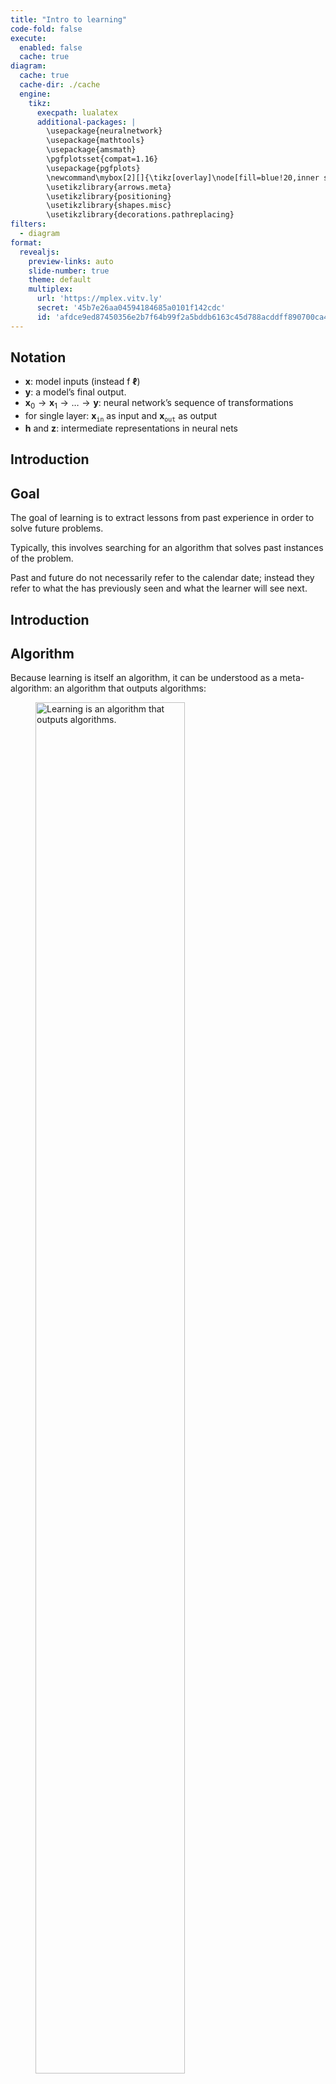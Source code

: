 ```yaml
---
title: "Intro to learning"
code-fold: false
execute:
  enabled: false
  cache: true
diagram:
  cache: true
  cache-dir: ./cache
  engine:
    tikz:
      execpath: lualatex
      additional-packages: |
        \usepackage{neuralnetwork}
        \usepackage{mathtools}
        \usepackage{amsmath}
        \pgfplotsset{compat=1.16}
        \usepackage{pgfplots}
        \newcommand\mybox[2][]{\tikz[overlay]\node[fill=blue!20,inner sep=2pt, anchor=text, rectangle, rounded corners=1mm,#1] {#2};\phantom{#2}}
        \usetikzlibrary{arrows.meta}
        \usetikzlibrary{positioning}
        \usetikzlibrary{shapes.misc}
        \usetikzlibrary{decorations.pathreplacing}
filters:
  - diagram
format: 
  revealjs:
    preview-links: auto
    slide-number: true
    theme: default
    multiplex:
      url: 'https://mplex.vitv.ly'
      secret: '45b7e26aa04594184685a0101f142cdc'
      id: 'afdce9ed87450356e2b7f64b99f2a5bddb6163c45d788acddff890700ca45bd5'
---
```


## Notation

- $\mathbf{x}$: model inputs (instead f ${\boldsymbol\ell}$)
- $\mathbf{y}$: a model's final output.
- $\mathbf{x}_0 \rightarrow \mathbf{x}_1 \rightarrow \ldots \rightarrow \mathbf{y}$: neural network's sequence of transformations
- for single layer: ${\mathbf{x}_{\texttt{in}}}$ as input and ${\mathbf{x}_{\texttt{out}}}$ as output
- $\mathbf{h}$ and $\mathbf{z}$: intermediate representations in neural nets

## Introduction

:::{.callout-tip}
## Goal
The goal of learning is to extract lessons from past experience in order
to solve future problems.

Typically, this involves searching for an
algorithm that solves past instances of the problem.
:::

:::{.callout-note}
Past and future do not necessarily refer to the calendar date; instead they refer to what the \textit{learner} has previously seen and what the learner will see next.
:::


## Introduction
:::{.callout-tip icon=false}
## Algorithm
Because learning is itself an algorithm, it can be understood as a
meta-algorithm: an algorithm that outputs algorithms:
:::

![Learning is an algorithm that outputs algorithms.](./img/intro_to_learning/learning_as_meta_algorithm.png){#fig-learning_as_meta_algorithm width="75%"}

## Introduction
:::{.callout-tip icon=false}
## Phases
Learning usually consists of two phases:

- the **training**  phase, where we search for
an algorithm that performs well on past instances of the problem
(training data)
- the **testing** phase, where we deploy our learned algorithm to
solve new instances of the problem.
:::


## Learning from Examples

:::{.callout-tip icon=false}
## Example
Imagine you find an ancient mathematics text: 
$$\begin{aligned}
    2 \star 3 &= 36\nonumber \\
    7 \star 1 &= 49\nonumber \\
    5 \star 2 &= 100\nonumber \\
    2 \star 2 &= 16\nonumber
\end{aligned}
$$ 
:::

:::{.callout-warning icon=false}
## Question
What do you think $\star$ represents? 
:::

## Learning from Examples
![How your brain may have solved the star problem.](./img/intro_to_learning/star_symbol_learning.png){#fig-star_symbol_learning}


## Learning from Examples
:::{.callout-tip icon=false}
This kind of learning, where you observe example input-output behavior and infer a functional mapping that explains this behavior, is called **supervised learning**.

Another name for this kind of learning is **fitting a model** to data.
:::

:::{.callout-note}
## Non-computability
Some things are not learnable from examples, such as
noncomputable functions. An example of a noncomputable function is a
function that takes as input a program and outputs a 1 if the program
will eventually finish running, and a 0 if it will run forever. 
:::

## Learning from Examples
:::{.callout-tip icon=false}
## Example - formal definition
A formal definition of *example*, is an
{`input`, `output`} pair.

The examples you were given for $\star$
consisted of four such pairs: 

$$\begin{aligned}
    &\{\texttt{input:} [2,3], \texttt{output:} 36\}\nonumber \\
    &\{\texttt{input:} [7,1], \texttt{output:} 49\}\nonumber \\
    &\{\texttt{input:} [5,2], \texttt{output:} 100\}\nonumber \\
    &\{\texttt{input:} [2,2], \texttt{output:}16\}\nonumber
\end{aligned}$$ 
:::


## Learning from Examples
![A complicated function that could be learned from examples.](./img/intro_to_learning/inpainting_example.png){#fig-intro_to_learning-inpainting_example}

## Learning without Examples {.smaller}

:::{.callout-tip icon=false}
## Unsupervised learning

- **input data** $\{x^{(i)}\}^N_{i=1}$ - given
- **target outputs** $\{y^{(i)}\}^N_{i=1}$ - unknown.

Learner has to come up with a model or representation of the input data that has useful properties, as
measured by some **objective function**. 
:::


:::{.callout-note icon=false}
## Reinforcement learning
We suppose that we are given an **reward function**:
$$
r: \mathcal{Y} \rightarrow \mathbb{R}.
$$

The learner tries to come up with a function that **maximizes rewards**. 
:::

:::{.callout-important}
## Difference
Unsupervised learning has access to training data whereas reinforcement learning usually does not; instead the reinforcement learner has to collect its own training data.
:::

## Key Ingredients

:::{.callout-tip icon=false}
## Ingredients
1.  What does it mean for the learner to succeed, or, at least, to
    perform well?

2.  What is the set of possible mappings from inputs to outputs that
    we will search over?

3.  *How*, exactly, do we search the hypothesis space for a specific
    mapping that maximizes the objective?
:::

::: {.centered}
![](./img/intro_to_learning/key_ingredients.png){height=320 fig-align="center"}
:::

## Key Ingredients

:::{.callout-tip icon=false}
## Learner's algorithm
$$
f: \mathcal{X} \rightarrow \mathcal{Y},
$$
Commonly, $f$ is referred to as the **learned function**.
:::

:::{.callout-note icon=false}
## Learner's objective
Function that scores model outputs:
$$
\mathcal{L}: \mathcal{Y} \rightarrow \mathbb{R},
$$
or function that compares model outputs to target answers:
$$
\mathcal{L}: \mathcal{Y} \times \mathcal{Y} \rightarrow \mathbb{R}.
$$

We will interchangeably call this $\mathcal{L}$ either the **objective function**, the **loss function**, or the **loss**.
:::

<!-- ::: aside -->
<!-- A loss almost always refers to an objective we seek to *minimize*, whereas an objective function can be used to describe objectives we seek to minimize as well as those we seek to maximize. -->
<!-- ::: -->

## Hypothesis space

:::{.callout-tip icon=false}
## Description
The hypothesis space is a set $\mathcal{F}$ of all the
possible functions considered by the learner.

Examples:

1. All mappings from $\mathbb{R}^2 \rightarrow \mathbb{R}$ 
2. All functions $\mathbb{R} \times \mathbb{R} \rightarrow \mathbb{R}_{\geq 0}$
that satisfy the conditions of being a distance metric.
:::

:::{.callout-note icon=false}
## Parameterization
We may say that our *parameterized*
hypothesis space is 
$$
y = \theta_1 x + \theta_0m
$$
where $\theta_0$ and $\theta_1$ are the parameters.

This example corresponds to the space of affine functions from $\mathbb{R} \rightarrow \mathbb{R}$.
:::

## Hypothesis space
:::{.callout-note icon=false}
## Parameterization: another way
Another choice could be
$$
y = \theta_2\theta_1 x + \theta_0,
$$
with parameters $\theta_0$, $\theta_1$, and $\theta_2$: **same space**, but **different parameterizations**!
:::

::: aside
**Overparameterized** models, where you use more parameters than the minimum necessary to fit the data, are especially important in modern computer vision; most neural networks are overparameterized.
:::


## Empirical Risk Minimization

:::{.callout-tip icon=false}
## ERM model
Learn a function predicting $\mathbf{y}$ from $\mathbf{x}$ given many training examples
$\{\mathbf{x}^{(i)},\mathbf{y}^{(i)}\}^N_{i=1}$.

The idea is to minimize the average error (i.e., risk) we incur over all the training data
(i.e., empirical distribution). The ERM problem is stated as follows:

$$
\begin{aligned}
    \mathop{\mathrm{arg\,min}}_{f \in \mathcal{F}} \frac{1}{N} \sum_{i=1}^N \mathcal{L}(f(\mathbf{x}^{(i)}),\mathbf{y}^{(i)}) \quad\triangleleft\quad \text{ERM}
\end{aligned}
$$

Here, $\mathcal{F}$ is the hypothesis space, $\mathcal{L}$ is the loss function, and $\{\mathbf{x}^{(i)}, \mathbf{y}^{(i)}\}_{i=1}^N$ is the training data (example {`input`, `output`} pairs), and $f$ is the learned function.
:::

## Learning as Probabilistic Inference

:::{.callout-tip icon=false}
## Probabilistic inference
We can interpret ERM as doing maximum likelihood probabilistic inference.

In this interpretation, we are trying to infer the hypothesis $f$ that assigns the highest probability to the data.

For a model that predicts $\mathbf{y}$ given $\mathbf{x}$, the max likelihood $f$ is:

$$\begin{aligned}
    \mathop{\mathrm{arg\,max}}_f p\big(\{\mathbf{y}^{(i)}\}_{i=1}^N \bigm | \{\mathbf{x}^{(i)}\}_{i=1}^N, f\big) \quad\quad \triangleleft \quad\text{Max likelihood learning}
\end{aligned}
$$
:::

## Learning as Probabilistic Inference
:::{.callout-tip icon=false}
## Probabilistic inference
The term
$p\big(\{\mathbf{y}^{(i)}\}_{i=1}^N \bigm | \{\mathbf{x}^{(i)}\}_{i=1}^N, f\big)$
is called the **likelihood** of the $\mathbf{y}$ values given the model
$f$ and the observed $\mathbf{x}$ values, and maximizing this quantity
is called **maximum likelihood learning**.
:::

:::{.callout-note icon=false}
## MAP learning
When a prior $p(f)$ is used in
conjunction with a likelihood function, we arrive at **maximum a
posteriori learning** (**MAP learning**), which infers the most probable
hypothesis given the training data: 

$$\begin{aligned}
    &\mathop{\mathrm{arg\,max}}_f p\big(f \bigm | \{\mathbf{x}^{(i)}, \mathbf{y}^{(i)}\}_{i=1}^N\big) \quad\quad \triangleleft \quad \text{MAP learning}\\
    & = \mathop{\mathrm{arg\,max}}_f p\big(\{\mathbf{y}^{(i)}\}_{i=1}^N \bigm | \{\mathbf{x}^{(i)}\}_{i=1}^N, f\big)p\big(f\big) \quad\quad \triangleleft \quad \text{by Bayes' rule}
\end{aligned}$$
:::

# Examples

## Linear Least-Squares Regression
![The goal of learning is to use the training data to predict the $y$ value of the test query. In our example we find that for every 1 degree increase in temperature, we can expect $\sim 10$ more people to go to the beach.](./img/intro_to_learning/ols_train_test.png){#fig-intro_to_learning-ols_train_test width="70%"}

## Linear Least-Squares Regression

:::{.callout-tip icon=false}
## Hypothesis space
The relationship between $x$ and our predictions $\hat{y}$ of $y$ has the form
$\hat{y} = f_{\theta}(x) = \theta_1 x + \theta_0$.
:::

:::{.callout-note icon=false}
## Parameterization
This hypothesis space
is parameterized by a two scalars, $\theta_0, \theta_1 \in \mathbb{R}$,
the intercept and slope of the line.

We denote $\theta = [\theta_0, \theta_1]$.
:::

:::{.callout-important}
Learning consists of
finding the value of these parameters that maximizes the objective.
:::

## Linear Least-Squares Regression
:::{.callout-tip icon=false}
## Objective
Our *objective* is that $(\hat{y}^{(i)} - y^{(i)})^2$ should
be small for all training examples $\{x^{(i)}, y^{(i)}\}_{i=1}^N$. We
call this objective the $L_2$ loss: 

$$\begin{aligned}
    J(\theta) &= \sum_i \mathcal{L}(\hat{y}^{(i)}, y^{(i)})\\
    &\quad \mathcal{L}(\hat{y}, y) = (\hat{y} - y)^2 \quad\quad \triangleleft \quad L_2 \text{ loss}
\end{aligned}$$ 
:::

:::{.callout-note}
$J(\theta)$ will denote the total objective;  $\mathcal{L}$ will denote the loss per datapoint. That is
$$
J(\theta) = \sum_{i=1}^N \mathcal{L}(f_{\theta}(x^{(i)}), y^{(i)}).
$$
:::


## Linear Least-Squares Regression
:::{.callout-tip icon=false}
## Problem statement
The full learning problem is as follows: 
$$\begin{aligned}
    \theta^* = \mathop{\mathrm{arg\,min}}_{\theta} \sum_{i=1}^N (\theta_1 x^{(i)} + \theta_0 - y^{(i)})^2.
\end{aligned}
$$
:::

:::{.callout-warning icon=false}
## Random solution?
A first idea might be "try a bunch of random values for $\theta$ and return the one that maximizes the objective." 

**Will be slow!**
:::

## Linear Least-Squares Regression
:::{.callout-tip icon=false}
## Calculus way
We are trying to find the minimum of the objective $J(\theta)$: 

$$\begin{aligned}
    J(\theta) = \sum_{i=1}^N (\theta_1 x^{(i)} + \theta_0 - y^{(i)})^2.
\end{aligned}$$ 

This function can be rewritten as 
$$\begin{aligned}
    J(\theta) = (\mathbf{y} - \mathbf{X}\theta)^\mathsf{T}(\mathbf{y} - \mathbf{X}\theta),
\end{aligned}
$$ 
$$\begin{aligned}
\mathbf{X} = 
 \begin{bmatrix}
    1 & x^{(1)}  \\
    1 & x^{(2)} \\
    \vdots & \vdots \\
    1 & x^{(N)}
\end{bmatrix}
\quad
\mathbf{y} = 
 \begin{bmatrix}
    y^{(1)}  \\
    y^{(2)} \\
    \vdots \\
    y^{(N)}
\end{bmatrix}
\quad
\theta = 
 \begin{bmatrix}
    \theta_0 \\
    \theta_1
\end{bmatrix}.
\end{aligned}$$
:::

## Linear Least-Squares Regression
:::{.callout-tip icon=false}
## Calculus way
The $J$ is a quadratic form, which has a single global minimum where the derivative is zero, and no other points where the derivative is zero. The derivative is:
$$\begin{aligned}
    \frac{\partial J(\theta)}{\partial \theta} =  2(\mathbf{X}^\mathsf{T}\mathbf{X} \theta - \mathbf{X}^\mathsf{T}\mathbf{y}).
\end{aligned}
$$ 

We set this derivative to zero and solve for $\theta^*$:
$$
\begin{aligned}
    &2(\mathbf{X}^\mathsf{T}\mathbf{X} \theta^* - \mathbf{X}^\mathsf{T}\mathbf{y}) = 0\\
&\mathbf{X}^\mathsf{T}\mathbf{X} \theta^* = \mathbf{X}^\mathsf{T}\mathbf{y}\\
&\theta^* = (\mathbf{X}^\mathsf{T}\mathbf{X})^{-1}\mathbf{X}^\mathsf{T}\mathbf{y}.
\end{aligned}
$$
:::

## Linear Least-Squares Regression

![The $\theta^*$ defines the best fitting line to our data. A best fit line is a visualization of a function $f_{\theta}$, that predicts the $y$-value for each input $x$-value.](./img/intro_to_learning/ols_fit.png){#fig-intro_to_learning-ols_fit}

## Linear Least-Squares Regression

![Linear regression finds a line that predicts the training data's $y$-values from its $x$-values.](./img/intro_to_learning/ols_summary.png){#fig-ols_summary #fig-intro_to_learning-ols_system_diagram}

## Program Induction

:::{.callout-tip icon=false}
## Program induction
**Program induction**: one of the broadest classes of learning algorithm.
In this setting, our hypothesis space may be all Python programs.
:::

![Linear regression finds a line that predicts the training data's $y$-values from its $x$-values.](./img/intro_to_learning/ols_system_diagram.png){#fig-intro_to_learning-ols_system_diagram}


## Program Induction
![Python program induction finds a Python program that predicts the training data's $y$-values from its $x$-values.](./img/intro_to_learning/program_induction_system_diagram.png){#fig-intro_to_learning-program_induction_system_diagram}

## Classification and Softmax Regression

:::{.callout-tip icon=false}
## Definition
A common problem in computer vision is to recognize objects. Our input is an image $\mathbf{x}$, and our target output is a
class label $\mathbf{y}$
:::
![Image classification.](./img/intro_to_learning/image_classification.png){#fig-intro_to_learning-image_classification}

## Classification and Softmax Regression
:::{.callout-tip icon=false}
## Input
$$\mathbf{x} \in \mathbb{R}^{H \times W \times 3},
$$
where $H$ is image height and $W$ is image width.
:::

:::{.callout-note icon=false}
## Output
Let $\mathbf{y}$ be a $K$-dimensional vector, for
$K$ possible classes, such that:
$$
y_k = \begin{cases}1, \; \text{if} \; \mathbf{y} \; \text{represents class}\; k, \\
0, \; \text{otherwise}\end{cases}
$$
This representation is called a **one-hot code**.
:::


## Classification and Softmax Regression
:::{.callout-tip icon=false}
## Goal
Learn a function $f_{\theta}$ that output
vectors $\hat{\mathbf{y}}$ that match the one-hot codes, thereby
correctly classifying the input images. 
:::

![An example of one-hot codes for representing $K$=5 different classes.](img/intro_to_learning/one_hot_codes.png){}


## Classification and Softmax Regression
:::{.callout-warning icon=false}
## Loss function - version 1
Perhaps we should minimize misclassifications? That would correspond to the so
called **0-1 loss**: 

$$
\begin{aligned}
    \mathcal{L}(\hat{\mathbf{y}},\mathbf{y}) = \mathbb{1}(\hat{\mathbf{y}}\neq\mathbf{y}),
\end{aligned}
$$ where $\mathbb{1}$ is the indicator function that
evaluates to 1 if and only if its argument is true, and 0 otherwise.
Unfortunately, minimizing this loss is a discrete optimization problem,
and it is **NP-hard**.
:::

## Classification and Softmax Regression
:::{.callout-note icon=false}
## Loss function - version 2
Instead, people commonly use the cross-entropy loss, which is
continuous and differentiable (making it easier to optimize):
$$\begin{aligned}
    \mathcal{L}(\hat{\mathbf{y}},\mathbf{y}) = H(\mathbf{y}, \hat{\mathbf{y}}) = - \sum_{k=1}^K y_k \log \hat{y}_k \quad\quad \triangleleft \quad \text{cross-entropy loss}
\end{aligned}$$ 
:::


## Classification and Softmax Regression
:::{.callout-tip icon=false}
## Interpretation
$\hat{y}_k$ should *represent the probability* we think the image is an image of class $k$.
Under that interpretation, minimizing cross-entropy maximizes the log
likelihood of the ground truth observation $\mathbf{y}$ under our
model's prediction $\hat{\mathbf{y}}$. $\hat{y}$ should represent a **pmf**.
:::

:::{.callout-note icon=false}
## Probability mass function (pmf)
A pmf $\mathbf{p}$, over $K$ classes, is defined
as a $K$-dimensional vector with elements in the range $[0,1]$ that sums
to 1. In other words, $\mathbf{p}$ is a point on the
$(K-1)$-**simplex**, which we denote as
$\mathbf{p} \in \vartriangle^{K-1}$.
:::


::: aside
The $(K-1)$-simplex, $\vartriangle^{K-1}$, is the set of all $K$-dimensional vectors whose elements sum to 1. $K$-dimensional one-hot codes live on the vertices of $\vartriangle^{K-1}$.
:::


## Classification and Softmax Regression
:::{.callout-tip icon=false}
## Procedure
To ensure that the output of our learned function $f_{\theta}$ has this
property, i.e., $f_{\theta} \in \vartriangle^{K-1}$, we can compose two
steps:

- first apply a function
$z_{\theta}: \mathcal{X} \rightarrow \mathbb{R}^K$
- then squash the output into the range $[0,1]$ and normalize it to sum to 1. 
:::


## Classification and Softmax Regression
:::{.callout-note icon=false}
## Squashing
A popular way to squash is via the **softmax** function:

$$\begin{aligned}
    &\mathbf{z} = z_{\theta}(\mathbf{x})\\
    &\hat{\mathbf{y}} = \texttt{softmax}(\mathbf{z})\\
    &\quad \quad \hat{y}_j = \frac{e^{-z_j}}{\sum_{i=1}^K e^{-z_k}}.
\end{aligned}$$ 

The values in $\mathbf{z}$ are called the **logits**.

:::

:::{.callout-note}
Now we have: 

$$\begin{aligned}
    \hat{\mathbf{y}} = f_{\theta}(\mathbf{x}) = \texttt{softmax}(z_{\theta}(\mathbf{x}))
\end{aligned}$$ 
:::

## Classification and Softmax Regression

![Softmax regression for image classification.](./img/intro_to_learning/softmax_regression_diagram.png){#fig-softmax_regression_diagram}

## Classification and Softmax Regression
![Learning is a meta-algorithm, an algorithm that outputs algorithms; metalearning is just learning applied to learning, and therefore it is a meta-meta-algorithm.](./img/intro_to_learning/softmax_regression_learning_problem.png){#fig-softmax_regression_learning_problem #fig-intro_to_learning-meta_learning_diagram}

## Learning to Learn
:::{.callout-tip icon=false}
## Metalearning

It's a special case of learning where the hypothesis space is learning algorithms.

The goal of metalearning is to handle the case where the future problem we will
encounter is itself a learning problem.
:::

:::{.callout-note icon=false}
## Example
Suppose that we are given the following {`input`, `output`}
examples: 

$$\begin{aligned}
    &\{\texttt{input:} \big(x:[1,2], y:[1,2]\big), &&\texttt{output:} y = x\}\nonumber \\
    &\{\texttt{input:} \big(x:[1,2], y:[2,4]\big), &&\texttt{output:} y = 2x\}\nonumber \\
    &\{\texttt{input:} \big(x:[1,2], y:[0.5,1]\big), &&\texttt{output:} y = \frac{x}{2}\}\nonumber
\end{aligned}$$

The learner can fit these examples by learning to
perform least-squares regression.
:::

## Learning to Learn

![Learning is a meta-algorithm, an algorithm that outputs algorithms; metalearning is learning applied to learning: a **meta-meta-algorithm**.](./img/intro_to_learning/meta_learning_diagram.png){#fig-intro_to_learning-meta_learning_diagram}

## Learning to Learn
:::{.callout-tip icon=false}
## Recursion
Notice that you can apply this idea recursively, constructing
meta-meta-\...-metalearners.

Humans perform at least three levels of
this process, if not more: we have *evolved* to be *taught* in school
how to *learn* quickly on our own. 
:::

::: aside
**Evolution** is a learning algorithm according to our present definition.
:::

# Gradient-Based Learning Algorithms

## Gradient-Based Learning Algorithms

:::{.callout-tip icon=false}
## Setting
We consider the task of minimizing a cost function $J: \cdot \rightarrow \mathbb{R}$, which is a function that maps some arbitrary input to a scalar cost.

In learning problems, the domain of $J$ is the training data and the parameters $\theta$. We will often consider the training data to be fixed and only denote the objective as a function of the parameters, $J(\theta)$. Our goal is to solve:
$$
\theta^* = \arg\min_{\theta} J(\theta)
$$
:::

## Gradient-Based Learning Algorithms

![General optimization loop.](./img/gradient_descent/optimization_schematic.png){#fig-gradient_descent-optimization_schematic width=50%}

## Gradient-Based Learning Algorithms
:::{.callout-tip icon=false}
## Zeroth-order optimization
The update function only gets to observe the value $J(\theta)$. The only way, then, to find $\theta$'s that minimize the loss is to **sample** different values for $\theta$ and move toward the values that are lower.
:::

:::{.callout-note icon=false}
## First-order optimization
Also called **gradient-based optimization**: the update function takes as input the gradient of the cost with respect to the parameters at the current operating point, $\nabla_{\theta}J(\theta)$. This reveals the **direction**.
:::

::: aside
Higher-order optimization methods observe higher-order derivatives of the loss, such as the Hessian $H$, which tells you how the landscape is locally curving.
:::

## Gradient-Based Learning Algorithms

![Gradient descent `GD`. Optimizing a cost function $J: \theta \rightarrow \mathbb{R}$ by descending the gradient $\nabla_{\theta} J$.](./img/gradient_descent/alg1.png){#alg-gradient_descent_basic_gradient_descent}

## Gradient-Based Learning Algorithms
:::{.callout-tip icon=false}
## Hyperparameters

- **learning rate** $\eta$, which controls the step size (learning rate times gradient magnitude)
- the number of steps $K$.

If the learning rate is sufficiently small and the initial parameter vector $\theta^0$ is random, then this algorithm will almost surely converge to a local minimum of $J$ as $K \rightarrow \infty$. 
:::


## Gradient-Based Learning Algorithms
:::{.callout-tip icon=false}
## Learning Rate Schedules
We are calling some function $\texttt{lr}(\eta^0,k)$ to get the learning rate on each iteration of descent:
$$
\eta^{k} = \texttt{lr}(\eta^0,k)
$$
Generally, we want an update rule where $\eta^{k+1} < \eta^k$ (making smaller steps).
:::

:::{.callout-note icon=false}
## Examples
$$
\begin{aligned}
    \texttt{lr}(\eta^0,k) &= \beta^{-k} \eta^0 &\quad\quad \triangleleft\quad \text{exponential decay}\\
    \texttt{lr}(\eta^0,k) &= \beta^{-\lfloor k/M \rfloor} \eta^0 &\quad\quad \triangleleft\quad \text{stepwise exponential decay}\\
    \texttt{lr}(\eta^0,k) &= \frac{(K - k)}{K} \eta^0 &\quad\quad \triangleleft\quad \text{linear decay}
\end{aligned}
$$
:::

## Gradient-Based Learning Algorithms

![Gradient descent with learning rate decay algorithm.](./img/gradient_descent/alg2.png){#alg-gradient_descent_gradient_descent_with_lr_decay}

## Gradient-Based Learning Algorithms
:::{.callout-tip icon=false}
## Momentum

Momentum means that we set the parameter update to be a direction $\mathbf{v}^{k+1}$, given by a weighted combination of the previous update direction, $\mathbf{v}^{k}$, plus the current negative gradient:
$$
\mathbf{v}^{k+1} = \mu \mathbf{v}^{k} - \eta\nabla_{\theta} J(\theta^k)
$$
The weight $\mu$ in this combination is a new hyperparameter, sometimes simply called the **momentum**.
:::

## Gradient-Based Learning Algorithms
![Gradient descent with momentum algorithm.](./img/gradient_descent/alg3.png){#alg-gradient_descent_gradient_descent_with_momentum}

## Gradient-Based Learning Algorithms
![(left) A simple loss function $J = \texttt{abs}(\theta)$. (right) Optimization trajectory for three different settings of momentum $\mu$. White line indicates value of the parameter at each iteration of optimization, starting at top and progressing to bottom. Color is value of the loss. Red dot is location where loss first reaches within $0.01$ of optimal value.](./img/gradient_descent/momentum_out1.png){#fig-gradient_descent-momentum_out1}

## Gradient-Based Learning Algorithms {.scrollable .smaller}

![](./img/gradient_descent/grad_descent.png){#fig-gradient_descent-grad_descent_simple_examples}



## Gradient-Based Learning Algorithms
:::{.callout-tip icon=false}
## Alternatives
What are some other good choices for $\mathbf{v}$?

1. One common idea is to set $\mathbf{v}$ to be the gradient of a **surrogate loss** function, which is a function, $J_{\texttt{surr}}$, with meaningful (non-zero) gradients that approximates $J$. An example might be a smoothed version of $J$.

2. Another way to get $\mathbf{v}$ is to compute it by sampling perturbations of $\theta$, and seeing which perturbation leads to lower loss. In this strategy, we evaluate $J(\theta+\epsilon)$ for a set of perturbations $\epsilon$, then move toward the $\epsilon$'s that decreased the loss. Approaches of this kind are sometimes called **evolution strategies**.
:::

## Gradient-Based Learning Algorithms
![Evolution strategy algorithm.](./img/gradient_descent/alg4.png){#alg-gradient_descent_ES}


## Gradient-Based Learning Algorithms
![Using evolution strategies to minimize a nondifferentiable (zero-gradient) loss, using $\sigma=1$, $M=10$, and $\eta=0.02$.](./img/gradient_descent/sampling_out1.png){#fig-gradient_descent-sampling_out1}

## Gradient-Based Learning Algorithms
:::{.callout-tip icon=false}
## Gradient Clipping


![Gradient clipping algorithm.](./img/gradient_descent/alg5.png){#alg-gradient_descent_grad_clipping}
:::

:::{.callout-note}
`clip` is the "clipping" function: $\texttt{clip}(v, -m, m) = \max(\min(v,m),-m)$
:::

## Gradient-Based Learning Algorithms
:::{.callout-tip icon=false}
## Gradient Clipping

![Using `GD` with clipping to minimize a loss with exploding gradients, using $m=0.1$.](./img/gradient_descent/clipped_out1.png){width=80% #fig-gradient_descent-clipped_out1}
:::


## Stochastic Gradient Descent

:::{.callout-important icon=false}
## Expensive computation
For typical learning problems, $\nabla_{\theta} J(\theta, \{\mathbf{x}^{(i)}, \mathbf{y}^{(i)}\}_{i=1}^N)$ decomposes as follows:
$$
\begin{align}
    \nabla_{\theta} J(\theta, \{\mathbf{x}^{(i)}, \mathbf{y}^{(i)}\}_{i=1}^N) &= 
    \nabla_{\theta} \frac{1}{N}\sum_{i=1}^N \mathcal{L}(f_{\theta}(\mathbf{x}^{(i)}), \mathbf{y}^{(i)}) = \frac{1}{N}\sum_{i=1}^N \nabla_{\theta} \mathcal{L}(f_{\theta}(\mathbf{x}^{(i)}), \mathbf{y}^{(i)})
\end{align}
$$
:::

:::{.callout-tip icon=false}
## Batching

Suppose instead we randomly subsample a *batch* of terms from this sum, $\{\mathbf{x}^{(b)}, \mathbf{y}^{(b)}\}_{b=1}^B$, where $B$ is the **batch size**. We then compute an *estimate* of the total gradient as the average gradient over this batch as follows:
$$
\begin{align}
    \tilde{\mathbf{g}} = \frac{1}{N}\sum_{b=1}^B \nabla_{\theta} \mathcal{L}(f_{\theta}(\mathbf{x}^{(b)}), \mathbf{y}^{(b)})
\end{align}
$$
:::

## Stochastic Gradient Descent

![Stochastic gradient descent algorithm. Stochastic gradient descent estimates the gradient from a stochastic subset (batch) of the full training data, and makes an update on that basis.](./img/gradient_descent/alg6.png){#alg-gradient_descent_SGD}

## Stochastic Gradient Descent
:::{.callout-tip icon=false}
## Properties

- Because each step of descent is somewhat random, $\texttt{SGD}$ can jump over small bumps in the loss landscape, as long those bumps disappear for some randomly sampled batches
- $\texttt{SGD}$ can implicitly regularize the learning problem. For example, for linear problems (i.e., $f_\theta$ is linear), then if there are multiple parameter settings that minimize the loss, $\texttt{SGD}$ will often converge to the solution with minimum parameter norm
:::

# The Problem of Generalization

## The Problem of Generalization

:::{.callout-tip icon=false}
## Train vs test
So far, we have described learning as an optimization problem: maximize
an objective over the *training set*. But this is not our actual goal.
Our goal is to maximize the objective over the *test set*. 
:::

:::{.callout-tip icon=false}
## Overfitting
Happens when we fit to properties in the training data that do not exist in the
test data.

This means that what we learned about the training data does not **generalize** to the
test data.
:::
:::{.callout-warning icon=false}
## Underfitting
Learner failed to optimize the objective on the training data.
:::

## The Problem of Generalization

:::{.callout-tip icon=false}
## Polynomial regression
The hypothesis space
is polynomial functions rather than linear functions, that is,
$$
\begin{aligned}
y = f_{\theta}(x) = \sum_{k=0}^K \theta_k x^k
\end{aligned}
$$ 

where $K$, the degree of the polynomial, is a hyperparameter of the hypothesis space.

:::

## The Problem of Generalization
:::{.callout-note icon=false}
## Equivalence of polynomial and linear regression
Let us consider the setting where we use the least-squares ($L_2$) loss function.

We can see this by rewriting the polynomial as: 

$$
\sum_{k=0}^K \theta_k x^k = \theta^\mathsf{T}\phi(x), \; \phi(x) = \begin{bmatrix}
  1 \\ x \\ x^2 \\ \vdots \\ x^K
\end{bmatrix}
$$ 

Now the form of $f_{\theta}$ is $f_{\theta}(x) = \theta^\mathsf{T}\phi(x)$, *which is a linear function in the parameters $\theta$*. Therefore, if we *featurize* $x$, representing each datapoint $x$ with a feature vector $\phi(x)$, then we have arrived at a linear regression problem in this feature space.
:::

## The Problem of Generalization
:::{.callout-note icon=false}
## Equivalence of polynomial and linear regression
So, the learning problem, and closed form optimizer, for $L_2$ polynomial regression looks almost identical to that of $L_2$ linear regression:


where 
$$\mathbf{\Phi} = 
     \begin{bmatrix}
        1 & x^{(1)} & x^{(1)^2} & ... & x^{(1)^K} \\
        1 & x^{(2)} & x^{(2)^2} & ... & x^{(2)^K} \\
        \vdots & \vdots & \vdots & \vdots & \vdots \\
        1 & x^{(N)} & x^{(N)^2} & ... & x^{(N)^K}  \\
    \end{bmatrix}$$ 

The matrix $\mathbf{\Phi}$ is an array of the features (columns) for
each datapoint (rows). It plays the same role as data matrix
$\mathbf{X}$ did earlier; in fact we often call matrices of the feature representations of each datapoint also as a **data matrix**.
:::

## The Problem of Generalization

![Underfitting and overfitting.](./img/problem_of_generalization/under_and_overfitting.png){#fig-under_and_overfitting}

## The Problem of Generalization
:::{.callout-tip icon=false}
## Data generating process
$$
\begin{aligned}
    Y &= X^2 + 1 &\triangleleft \quad\text{true underlying relationship}\\
    \epsilon &\sim \mathcal{N}(0,1) &\triangleleft \quad\text{observation noise}\\
    Y^\prime &= Y + \epsilon &\triangleleft \quad\text{noisy observations}\\
    x,y &\sim p(X,Y^{\prime}) &\triangleleft \quad\text{data-generating process}
\end{aligned}
$$
:::

## The Problem of Generalization
:::{.callout-tip icon=false}
## Why does overfitting happen?
It's because for $K=10$ the curve can become wiggly enough to
not just fit the true underlying relationship but also to *fit the
noise*, the minor offsets $\epsilon$ around the green line.

This noise
is *a property of the training data that does not generalize to the test
data*; the test data will have different observation noise.
:::


:::{.callout-warning icon=false}
## Multiple hypotheses
For $K=10$ there are many
hypotheses (polynomial functions) that perfectly the data (true
function + noise) -- there is insufficient data for the objective to
uniquely identify one of the hypotheses to be the best. Because of this,
the hypothesis output by the optimizer may be an arbitrary one.
:::

## The Problem of Generalization
:::{.callout-tip icon=false}
## Approximation error 
 Let $\{x_{(\texttt{train})}^{(i)}, y_{(\texttt{train})}^{(i)}\}_{i=1}^N$ be
our training data set (the black points). Then the approximation error
$J_{\texttt{approx}}$ is defined as the total cost incurred on this
training data: 

$$\begin{aligned}
    J_{\texttt{approx}} = \frac{1}{N} \sum_{i=1}^N \mathcal{L}(f_{\theta}(x_{(\texttt{train})}^{(i)}), y_{(\texttt{train})}^{(i)})
\end{aligned}$$ 
It is the gap between the black line and the training data points.
:::

::: aside
Notice that approximation error is the cost function we minimize in empirical risk minimization.
:::

## The Problem of Generalization
:::{.callout-warning icon=false}
## Generalization error
The expected cost we would incur if we sampled a new test point at random
from the true data generating process. Generalization error is often
approximated by measuring performance on a heldout ,
$\{x_{(\texttt{val})}^{(i)}, y_{(\texttt{val})}^{(i)}\}_{i=1}^N$, which
can simply be a subset of the data that we don't use for training or
testing: 

$$\begin{aligned}
    J_{\texttt{gen}} &= \mathbb{E}_{x,y \sim p_{\texttt{data}}} [ \mathcal{L}(f_{\theta}(x), y)]\\
                        &\approx \frac{1}{N} \sum_{i=1}^N \mathcal{L}(f_{\theta}(x_{(\texttt{val})}^{(i)}), y_{(\texttt{val})}^{(i)})
\end{aligned}$$
It is the gap between the black line and the green line.
:::

## The Problem of Generalization

![Approximation error `approx` versus generalization error `gen` for polynomial regression of order $K$. Here we measured error as the proportion of validation points that are mispredicted (defined as having an $L_2$ prediction error greater than 0.25).](./img/problem_of_generalization/under_and_overfitting_vs_polyK.png){#fig-under_and_overfitting_vs_polyK}

## Regularization

:::{.callout-tip icon=false}
## Goldilocks principle
We should prefer hypotheses (functions $f$) that are sufficiently
expressive to fit the data, but not so flexible that they can overfit
the data.
:::

![](img/goldilocks.png){fig-align="center"}

## Regularization
:::{.callout-important icon=false}
## Regularization
Mechanisms that penalize function complexity so that we avoid
learning too flexible a function that overfits. Regularizers embody the
principle of **Occam's razor**. 

The general form of a regularized objective is:
$$\begin{aligned}
    J(\theta) = \overbrace{\frac{1}{N} \sum^N_{i=1} \mathcal{L}(f_{\theta}(x)^{(i)}, y^{(i)})}^\text{data fit loss} + \underbrace{\lambda R(\theta)}_\text{regularizer} \quad\quad\triangleleft \quad\text{regularized objective function}
\end{aligned}$${#eq-problem_of_generalization-regularized_objective} 
where $\lambda$ is a hyperparameter that controls the strength of the regularization.
:::

::: aside
**Bayesian Occam's razor**: more complex hypothesis spaces must cover more possible hypotheses, and therefore
must assign less prior mass to any single hypothesis. 
:::


## Regularization
:::{.callout-tip icon=false}
## Norm penalization
One of the most common regularizers is to penalize the $L_p$ norm of the
parameters of our model, $\theta$:
$$
R(\theta) = \left\lVert\theta\right\rVert_{p}.
$$ 

The $L_p$-norm of $\mathbf{x}$ is $(\sum_i |x_i|^{p})^{\frac{1}{p}}$. The $L_2$-norm is the familiar least-squares objective.
:::


## Regularization
:::{.callout-tip icon=false}
## Regularizers as Probabilistic Priors

Regularizers can be interpreted as **priors** that prefer, a priori
(before looking at the data), some solutions over others.

- Under this
interpretation, the data fit loss (e.g., $L_2$ loss) is a likelihood
function $p(\{y^{(i)}\}^N_{i=1} \bigm | \{x^{(i)}\}^N_{i=1}, \theta)$
and the regularizer is a prior $p(\theta)$.

- Bayes' rule then states that
the posterior $p(\theta \bigm | \{x^{(i)}, y^{(i)}\}^N_{i=1})$ is
proportional to the product of the prior and the likelihood. The log
posterior is then the *sum* of the log likelihood and the log prior,
plus a constant.
:::

## Regularization
:::{.callout-tip icon=false}
## Revisiting the $\star$ Problem

$$\begin{aligned}
    3 \star 2 &= 36\nonumber \\
    7 \star 1 &= 49\nonumber \\
    5 \star 2 &= 100\nonumber \\
    2 \star 2 &= 16\nonumber
\end{aligned}$$ 

- maybe $x \star y =  94.5x - 9.5x^2 + 4y^2 - 151$?
- or maybe
``` {.python xleftmargin="0.33" xrightmargin="0.33" fontsize="\\fontsize{8.5}{9}" frame="single" framesep="2.5pt" baselinestretch="1.05"}
def star(x,y):
    if x==2 && y==3:
        return 36
    elif x==7 && y==1:
        return 49
    elif x==5 && y==2:
        return 100
    elif x==2 && y==2:
        return 16
    else:
        return 0
```
:::

## Data, Priors, and Hypotheses

:::{.callout-tip icon=false}
## Three tools
1. **data**: observations of the world like photos and videos. Finding explanations
consistent with the observed data is the centerpiece of learning-based
vision.

2. **priors** (a.k.a. **regularizers**): prefer some solutions over others a priori.

3. Set of **hypotheses** under
consideration for what the true function may be. The hypothesis space
constrains which solutions we can possibly find. 
:::

## Data, Priors, and Hypotheses
<!-- In this cartoon, we are learning a mapping from some domain -->
<!-- $\mathcal{X}$ to another domain $\mathcal{Y}$. The hypothesis space, -->
<!-- $\mathcal{F}$ (white circle; "the lamppost's light") places a hard -->
<!-- constraint on the subset of possible mappings under consideration, the -->
<!-- prior (yellow ellipse) places a soft constraint on which mappings are -->
<!-- preferred over which others, and the data (green ellipse) also places a -->
<!-- soft constraint on the space, preferring mappings that well fit the -->
<!-- data. -->

![A cartoon of the tools for honing in on the truth.](./img/problem_of_generalization/search_space_tools.png){#fig-problem_of_generalization-search_space_tools}

<!-- Approximation error is low within the green region. If we didn't care -->
<!-- about generalization, then it would be sufficient just to select any -->
<!-- solution in this green region. But since we do care about -->
<!-- generalization, we bias our picks toward the yellow region, which -->
<!-- corresponds to a prior that selects points we believe to be closer to -->
<!-- the true solution, even if they might not fit the data perfectly well. -->
<!-- These tools isolate the area outlined in bright yellow as the region -->
<!-- where we may find our needle of truth. A learning algorithm, which -->
<!-- searches over $\mathcal{F}$ in order to maximize the likelihood times -->
<!-- the prior, will find a solution somewhere in this outlined region. -->

## Data, Priors, and Hypotheses
:::{.callout-tip icon=false}
## Experiment 1: Effect of Data
Consider the following
empirical risk minimization problem:
$$
\begin{aligned}
    J(\theta; \{x^{(i)}, y^{(i)}\}^N_{i=1}) &= \frac{1}{N}\sum_i \lvert f_{\theta}(x^{(i)}) - y^{(i)}\rvert^{0.25} \quad\quad \triangleleft \quad\text{objective}:error_fn_1\\
    f_{\theta}(x) &= \theta_0 x + \theta_1 \sin(x)  \quad\quad \triangleleft \quad\text{hypothesis space}
\end{aligned}
$${#eq-problem_of_generalization-error_fn_1} 
:::


## Data, Priors, and Hypotheses
![*The more data you have, the less you need other modeling tools.*
.](./img/problem_of_generalization/more_data_more_constraints.png){#fig-problem_of_generalization-more_data_more_constraints}

## Data, Priors, and Hypotheses
:::{.callout-tip icon=false}
## Experiment 2: Effect of Priors

We will use a slightly different hypothesis space and
objective function
$$
\begin{aligned}
    J(\theta; \{x^{(i)}, y^{(i)}\}^N_{i=1}) &= \frac{1}{N}\sum_i \left\lVert f_{\theta}(x^{(i)}) - y^{(i)}\right\rVert_2^2 + \lambda \left\lVert\theta\right\rVert_2^2 \quad\quad \triangleleft \quad\text{objective}\\
    f_{\theta}(x) &= \theta_0 x + \theta_1 x \quad\quad \triangleleft \quad\text{hypothesis space}
\end{aligned}
$$ 
:::

## Data, Priors, and Hypotheses
![More regularization, more (soft) constraints.](./img/problem_of_generalization/more_regularizer_more_constraints.png){#fig-problem_of_generalization-more_regularizer_more_constraints}

## Data, Priors, and Hypotheses
:::{.callout-tip icon=false}
## Experiment 2: Effect of Priors

You can take away a few lessons from this example:

1.  Priors help only when they are good guesses as to the truth.

2.  Overreliance on the prior means ignoring the data, and this is
    generally a bad thing.

3.  For any given prior, there is a sweet spot where the strength is
    optimal. Sometimes this ideal strength can be derived from modeling
    assumptions and other times you may need to tune it as a
    hyperparameter.
:::

## Data, Priors, and Hypotheses
:::{.callout-tip icon=false}
## Experiment 3: Effect of the Hypothesis Space
Consider the
following three hypothesis spaces:
$$
\begin{aligned}
    f_{\theta}(x) &= \theta_0 x + \theta_1 x^2 &\triangleleft \quad\texttt{quadratic}\\
    f_{\theta}(x) &= \theta_0 x &\triangleleft \quad\texttt{linear}\\
    f_{\theta}(x) &= 0 &\triangleleft \quad\texttt{constant}
\end{aligned}
$$
:::

## Data, Priors, and Hypotheses

![Fewer hypotheses, more (hard) constraints](./img/problem_of_generalization/fewer_hypotheses_more_constraints.png){#fig-problem_of_generalization-fewer_hypotheses_more_constraints}

## Summary of the Experiments

:::{.callout-important}
## General principle
::: center
*What can be achieved with any one of our tools can also be achieved
with any other.*
:::
:::


::: aside
However, note that the hypothesis space places *hard* constraints
    on our search; we cannot violate them. Data and priors apply *soft*
    constraints; we can violate them but we will pay a penalty.
:::
